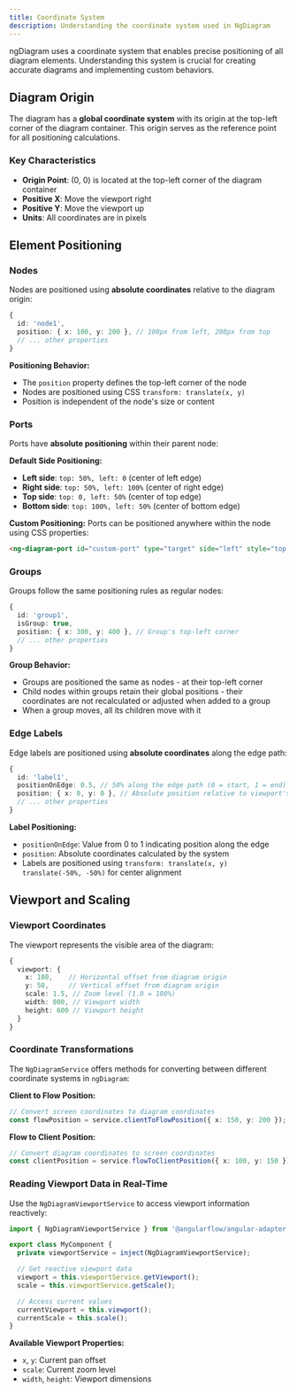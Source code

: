 ```yaml
---
title: Coordinate System
description: Understanding the coordinate system used in NgDiagram
---
```



ngDiagram uses a coordinate system that enables precise positioning of all diagram elements. Understanding this system is crucial for creating accurate diagrams and implementing custom behaviors.

## Diagram Origin

The diagram has a **global coordinate system** with its origin at the top-left corner of the diagram container. This origin serves as the reference point for all positioning calculations.

### Key Characteristics

- **Origin Point**: (0, 0) is located at the top-left corner of the diagram container
- **Positive X**: Move the viewport right
- **Positive Y**: Move the viewport up
- **Units**: All coordinates are in pixels

## Element Positioning

### Nodes

Nodes are positioned using **absolute coordinates** relative to the diagram origin:

```typescript
{
  id: 'node1',
  position: { x: 100, y: 200 }, // 100px from left, 200px from top
  // ... other properties
}
```

**Positioning Behavior:**

- The `position` property defines the top-left corner of the node
- Nodes are positioned using CSS `transform: translate(x, y)`
- Position is independent of the node's size or content

### Ports

Ports have **absolute positioning** within their parent node:

**Default Side Positioning:**

- **Left side**: `top: 50%, left: 0` (center of left edge)
- **Right side**: `top: 50%, left: 100%` (center of right edge)
- **Top side**: `top: 0, left: 50%` (center of top edge)
- **Bottom side**: `top: 100%, left: 50%` (center of bottom edge)

**Custom Positioning:**
Ports can be positioned anywhere within the node using CSS properties:

```html
<ng-diagram-port id="custom-port" type="target" side="left" style="top: 25%; left: 0" />
```

### Groups

Groups follow the same positioning rules as regular nodes:

```typescript
{
  id: 'group1',
  isGroup: true,
  position: { x: 300, y: 400 }, // Group's top-left corner
  // ... other properties
}
```

**Group Behavior:**

- Groups are positioned the same as nodes - at their top-left corner
- Child nodes within groups retain their global positions - their coordinates are not recalculated or adjusted when added to a group
- When a group moves, all its children move with it

### Edge Labels

Edge labels are positioned using **absolute coordinates** along the edge path:

```typescript
{
  id: 'label1',
  positionOnEdge: 0.5, // 50% along the edge path (0 = start, 1 = end)
  position: { x: 0, y: 0 }, // Absolute position relative to viewport's origin (calculated automatically)
  // ... other properties
}
```

**Label Positioning:**

- `positionOnEdge`: Value from 0 to 1 indicating position along the edge
- `position`: Absolute coordinates calculated by the system
- Labels are positioned using `transform: translate(x, y) translate(-50%, -50%)` for center alignment

## Viewport and Scaling

### Viewport Coordinates

The viewport represents the visible area of the diagram:

```typescript
{
  viewport: {
    x: 100,    // Horizontal offset from diagram origin
    y: 50,     // Vertical offset from diagram origin
    scale: 1.5, // Zoom level (1.0 = 100%)
    width: 800, // Viewport width
    height: 600 // Viewport height
  }
}
```

### Coordinate Transformations

The `NgDiagramService` offers methods for converting between different coordinate systems in `ngDiagram`:

**Client to Flow Position:**

```typescript
// Convert screen coordinates to diagram coordinates
const flowPosition = service.clientToFlowPosition({ x: 150, y: 200 });
```

**Flow to Client Position:**

```typescript
// Convert diagram coordinates to screen coordinates
const clientPosition = service.flowToClientPosition({ x: 100, y: 150 });
```

### Reading Viewport Data in Real-Time

Use the `NgDiagramViewportService` to access viewport information reactively:

```typescript
import { NgDiagramViewportService } from '@angularflow/angular-adapter';

export class MyComponent {
  private viewportService = inject(NgDiagramViewportService);

  // Get reactive viewport data
  viewport = this.viewportService.getViewport();
  scale = this.viewportService.getScale();

  // Access current values
  currentViewport = this.viewport();
  currentScale = this.scale();
}
```

**Available Viewport Properties:**

- `x`, `y`: Current pan offset
- `scale`: Current zoom level
- `width`, `height`: Viewport dimensions

<NgDiagramComponentContainer />
